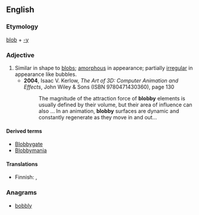 ==English==

===Etymology===
[[blob]] + [[-y]]

===Adjective===
{{en-adj|er}}

# Similar in shape to [[blob]]s; [[amorphous]] in appearance; partially [[irregular]] in appearance like bubbles.
#* '''2004''', Isaac V. Kerlow, ''The Art of 3D: Computer Animation and Effects'', John Wiley & Sons (ISBN 9780471430360), page 130
#*: The magnitude of the attraction force of '''blobby''' elements is usually defined by their volume, but their area of influence can also ... In an animation, '''blobby''' surfaces are dynamic and constantly regenerate as they move in and out...

====Derived terms====
* [[Blobbygate]]
* [[Blobbymania]]

====Translations====
{{trans-top|similar in shape and appearance to blobs}}
* Finnish: {{t|fi|kokkareinen}}, {{t|fi|klimppinen}}
{{trans-mid}}
{{trans-bottom}}

===Anagrams===
* [[bobbly#English|bobbly]]